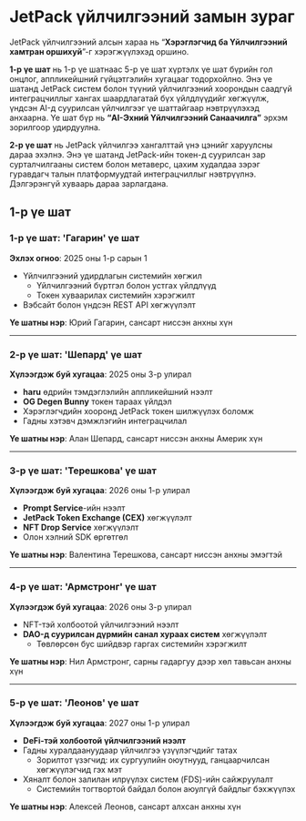 # JetPack үйлчилгээний замын зураг

JetPack үйлчилгээний алсын хараа нь “**Хэрэглэгчид ба Үйлчилгээний хамтран оршихуй**”-г хэрэгжүүлэхэд оршино.

**1-р үе шат** нь 1-р үе шатнаас 5-р үе шат хүртэлх үе шат бүрийн гол онцлог, аппликейшний гүйцэтгэлийн хугацааг тодорхойлно. Энэ үе шатанд JetPack систем болон түүний үйлчилгээний хоорондын саадгүй интеграцчиллыг хангах шаардлагатай бүх үйлдлүүдийг хөгжүүлж, үндсэн AI-д суурилсан үйлчилгээг үе шаттайгаар нэвтрүүлэхэд анхаарна. Үе шат бүр нь **“AI-Эхний Үйлчилгээний Санаачилга”** эрхэм зорилгоор удирдуулна.

**2-р үе шат** нь JetPack үйлчилгээ хангалттай үнэ цэнийг харуулсны дараа эхэлнэ. Энэ үе шатанд JetPack-ийн токен-д суурилсан зар сурталчилгааны систем болон метаверс, цахим худалдаа зэрэг гуравдагч талын платформуудтай интеграцчиллыг нэвтрүүлнэ. Дэлгэрэнгүй хуваарь дараа зарлагдана.


## 1-р үе шат

### **1-р үе шат: 'Гагарин' үе шат**
**Эхлэх огноо**: 2025 оны 1-р сарын 1

- Үйлчилгээний удирдлагын системийн хөгжил
  - Үйлчилгээний бүртгэл болон устгах үйлдлүүд
  - Токен хуваарилах системийн хэрэгжилт
- Вэбсайт болон үндсэн REST API хөгжүүлэлт

**Үе шатны нэр**: Юрий Гагарин, сансарт ниссэн анхны хүн

---

### **2-р үе шат: 'Шепард' үе шат**
**Хүлээгдэж буй хугацаа**: 2025 оны 3-р улирал

- **haru** өдрийн тэмдэглэлийн аппликейшний нээлт
- **OG Degen Bunny** токен тараах үйлдэл
- Хэрэглэгчдийн хооронд JetPack токен шилжүүлэх боломж
- Гадны хэтэвч дэмжлэгийн интеграцчилал

**Үе шатны нэр**: Алан Шепард, сансарт ниссэн анхны Америк хүн

---

### **3-р үе шат: 'Терешкова' үе шат**
**Хүлээгдэж буй хугацаа**: 2026 оны 1-р улирал

- **Prompt Service**-ийн нээлт
- **JetPack Token Exchange (CEX)** хөгжүүлэлт
- **NFT Drop Service** хөгжүүлэлт
- Олон хэлний SDK өргөтгөл

**Үе шатны нэр**: Валентина Терешкова, сансарт ниссэн анхны эмэгтэй

---

### **4-р үе шат: 'Армстронг' үе шат**
**Хүлээгдэж буй хугацаа**: 2026 оны 3-р улирал

- NFT-тэй холбоотой үйлчилгээний нээлт
- **DAO-д суурилсан дүрмийн санал хураах систем** хөгжүүлэлт
  - Төвлөрсөн бус шийдвэр гаргах системийн хэрэгжилт

**Үе шатны нэр**: Нил Армстронг, сарны гадаргуу дээр хөл тавьсан анхны хүн

---

### **5-р үе шат: 'Леонов' үе шат**
**Хүлээгдэж буй хугацаа**: 2027 оны 1-р улирал

- **DeFi-тэй холбоотой үйлчилгээний нээлт**
- Гадны хуралдаануудаар үйлчилгээ үзүүлэгчдийг татах
  - Зорилтот үзэгчид: их сургуулийн оюутнууд, ганцаарчилсан хөгжүүлэгчид гэх мэт
- Хяналт болон залилан илрүүлэх систем (FDS)-ийн сайжруулалт
  - Системийн тогтвортой байдал болон аюулгүй байдлыг бэхжүүлэх

**Үе шатны нэр**: Алексей Леонов, сансарт алхсан анхны хүн